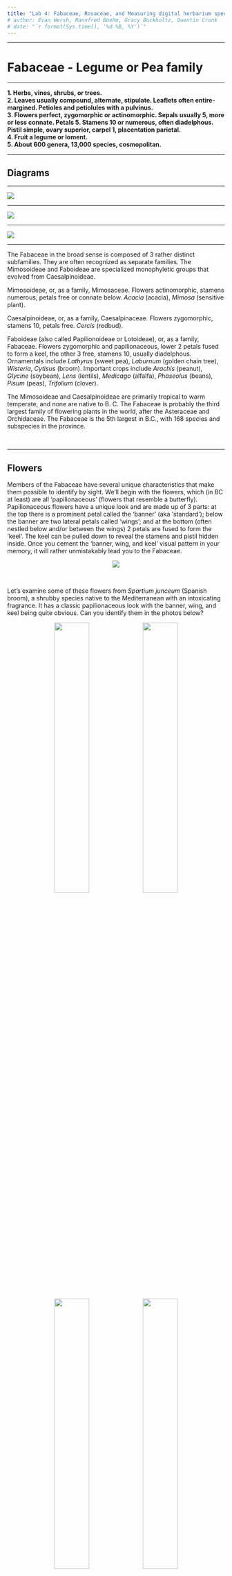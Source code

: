 ```yaml
---
title: "Lab 4: Fabaceae, Rosaceae, and Measuring digital herbarium specimens"
# author: Evan Hersh, Mannfred Boehm, Gracy Buckholtz, Quentin Cronk
# date: "`r format(Sys.time(), '%d %B, %Y')`"
---
```


---

# Fabaceae - Legume or Pea family

---

**1.	Herbs, vines, shrubs, or trees.**  
**2.	Leaves usually compound, alternate, stipulate.  Leaflets often entire-margined.  Petioles and petiolules with a pulvinus.**  
**3.	Flowers perfect, zygomorphic or actinomorphic.  Sepals usually  5, more or less connate.  Petals  5.  Stamens 10 or numerous, often diadelphous.  Pistil simple, ovary superior, carpel 1, placentation parietal.**  
**4.	Fruit a legume or loment.**  
**5.	About 600 genera, 13,000 species, cosmopolitan.**  

---

## Diagrams

---

![](media/diagram_Fabaceae1.png)

---

![](media/diagram_Fabaceae2.png)

---

![](media/diagram_Fabaceae3.png)

---

The Fabaceae in the broad sense is composed of 3 rather distinct subfamilies.  They are often recognized as separate families.  The Mimosoideae and Faboideae are specialized monophyletic groups that evolved from Caesalpinoideae.

Mimosoideae, or, as a family, Mimosaceae. Flowers actinomorphic, stamens numerous, petals free or connate below.  *Acacia* (acacia), *Mimosa* (sensitive plant).  

Caesalpinoideae, or, as a family, Caesalpinaceae. Flowers zygomorphic, stamens 10, petals free.  *Cercis* (redbud).

Faboideae (also called Papilionoideae or Lotoideae), or, as a family, Fabaceae. Flowers zygomorphic and papilionaceous, lower 2 petals fused to form a keel, the other 3 free, stamens 10, usually diadelphous.  Ornamentals include *Lathyrus* (sweet pea), *Laburnum* (golden chain tree), *Wisteria*, *Cytisus* (broom).  Important crops include *Arachis* (peanut), *Glycine* (soybean), *Lens* (lentils), *Medicago* (alfalfa), *Phaseolus* (beans), *Pisum* (peas), *Trifolium* (clover).

The Mimosoideae and Caesalpinoideae are primarily tropical to warm temperate, and none are native to B. C.  The Fabaceae is probably the third largest family of flowering plants in the world, after the Asteraceae and Orchidaceae. The Fabaceae is the 5th largest in B.C., with 168 species and subspecies in the province.

&nbsp;

---

## Flowers

Members of the Fabaceae have several unique characteristics that make them possible to identify by sight. We'll begin with the flowers, which (in BC at least) are all 'papilionaceous' (flowers that resemble a butterfly). Papilionaceous flowers have a unique look and are made up of 3 parts: at the top there is a prominent petal called the 'banner' (aka 'standard'); below the banner are two lateral petals called 'wings'; and at the bottom (often nestled below and/or between the wings) 2 petals are fused to form the 'keel'. The keel can be pulled down to reveal the stamens and pistil hidden inside. Once you cement the 'banner, wing, and keel' visual pattern in your memory, it will rather unmistakably lead you to the Fabaceae. 

<p align="center">
![](https://media.giphy.com/media/fTnBDqYaA0MOfYMuKw/giphy.gif)
</p>

&nbsp;

Let's examine some of these flowers from *Spartium junceum* (Spanish broom), a shrubby species native to the Mediterranean with an intoxicating fragrance. It has a classic papilionaceous look with the banner, wing, and keel being quite obvious. Can you identify them in the photos below?

<p align="center">
![](./media/Fabaceae_1.jpeg){width=40%} ![](./media/Fabaceae_2.jpeg){width=40%}
![](./media/Fabaceae_3.jpeg){width=40%} ![](./media/Fabaceae_4.jpeg){width=40%}
</p>

&nbsp;

Here are some more examples of papilionaceous flowers (*Vicia* on the left, *Lathyrus* on the right). While they all have banner, wing, and keel morphology, you can see that there is still quite a bit of variation amongst Fabaceae species. As you can see, the keel is quite often hidden from sight in between the wings. Zoom in on *Vicia* sp. on the left - can you see the connate sepals hugging the bottom of the corolla?

<p align="center">
![](./media/Fabaceae_5.jpeg){width=40%} ![](./media/Fabaceae_7.jpeg){width=40%}
![](./media/Fabaceae_6.jpeg){width=40%} ![](./media/Fabaceae_8.jpeg){width=40%}
</p>

&nbsp;

Sometimes, like in *Trifolium pratense* below, the flowers are quite small and require careful inspection (and probably some magnification) to see their papilionaceous nature. 

<p align="center">
![](./media/Fabaceae_11.jpeg){width=80%}
</p>

&nbsp;

To get into some more nitty-gritty detail, an important character in the Fabaceae key is to differentiate between 'monodelphous' and 'diadelphous' stamens. Monodelphous stamens are fused into a tube that surrounds the style, and diadelphous stamens are the same except one lonely stamen hangs free from the staminal tube. Can you determine which is which?

<p align="center">
![](./media/Fabaceae_18.jpeg){width=40%} ![](./media/Fabaceae_19.jpeg){width=40%}
</p>

&nbsp;

---

## Leaves

Fabaceae species tend to have compound leaves (made up of several leaflets). They can be either pinnately compound (with leaflets arranged oppositely along the rachis) or palmately compound (leaflets emerging from a central point). Many species have three leaflets and are referred to as "trifoliate" (hence the genus *Trifolium*). Can you tell which one is which from the pictures below?

<p align="center">
![](./media/Fabaceae_12.jpeg){width=40%} ![](./media/Fabaceae_13.jpeg){width=40%}
</p>

&nbsp;

Many Fabaceae have their terminal leaflets replaced with tendrils, which help the plants climb (usually upon other plants) in competition for sunlight.

<p align="center">
![](./media/Fabaceae_14.jpeg){width=40%} ![](./media/Fabaceae_15.jpeg){width=40%}
![](./media/Fabaceae_16.jpeg){width=40%} ![](./media/Fabaceae_17.jpeg){width=40%}
</p>

&nbsp;

---

## Fruit

The characteristic fruit type of the Fabaceae is the legume, which you got a sneak-peak of in lab 2. Do you remember the characteristics of a legume (e.g., how many carpels, the type of placentation, and type of dehiscence)? Here are some examples.

<p align="center">
![](./media/Fabaceae_20.jpeg){width=40%} ![](./media/Fabaceae_21.jpeg){width=40%}
![](./media/Fabaceae_22.jpeg){width=40%} ![](./media/Fabaceae_23.jpeg){width=40%}
</p>

&nbsp;

Not all legumes look pea-like, however. For example, some take a coiled shape like in *Medicago sativa* (alfalfa) on the left or a crescent shape like in *Astragalus nutzotinensis* (a wonderful plant that can only be found in Northwestern BC / Yukon territory) on the right.

<p align="center">
![](./media/Fabaceae_24.jpeg){width=40%} ![](./media/Fabaceae_25.jpeg){width=40%}
</p>

&nbsp;

Some genera produce "loments", a modified legume that has crosswise segments (each containing one seed) that break off in pieces instead of dehiscing along two sutures like your typical legume. Below you can see photos of the loments of *Hedysarum hedysaroides* (left) and *Desmodium incanum* (right).

<p align="center">
![](./media/Fabaceae_26.jpg){width=40%} ![](./media/Fabaceae_27.jpg){width=40%}
</p>

---

## -KNOWLEDGE CHECK 4.1-

Using the above pictures, draw an representative Fabaceae flower and fruit (feel free to use your imagination). Make sure to include the following:  

- Papilionaceous flower  
- Compound leaves - indicate the type (i.e., palmate or pinnate, tendrils present or not)  
- Monodelphous or diadelphous stamens (label the type drawn) 
- Legume (include a longitudinal section showing parts inside the fruit)
- Label your drawings with the following terms: sepals, banner, wing, keel, leaf, leaflet, petiole, rachis, tendrils (if present), ovary wall, seed, placenta, locule.

&nbsp;

---

# Rosaceae - Rose family

---

**1.  Herbs, shrubs or trees.**  
**2.  Leaves simple or compound, usually toothed, alternate, stipulate.**  
**3.  Flowers usually perfect, actinomorphic.  Sepals 5, free.  Petals 5, free.  Stamens many, free.  Hypanthium present, either flat or cup shaped or fused with the ovary to produce an inferior ovary.  Pistils simple or compound, ovary superior or inferior, flowers hypogynous, perigynous, or epigynous.  Carpels 1, several (fused or separate) or many (separate).  Placentation axile, parietal (marginal), or basal.**  
**4.  Fruit an achene, follicle, pome, drupe, or aggregation of drupelets.**  
**5.  About 100 genera and 3,000 species, cosmopolitan but commonly in temperate regions.**  

---

## Diagrams

---

![](media/diagram_Rosaceae1.png)

---

![](media/diagram_Rosaceae2.png)

---

![](media/diagram_Rosaceae3.png)

---

Rosaceae is an important family in the B.C. flora, being 6th largest with 142 taxa.  The family is a rather heterogeneous group of plants, but most have a Rosaceous look about them, with 5 sepals and petals,  a hypanthium, and stipulate leaves. Rosaceae is divided into 4 subfamilies, largely on the basis of fruit type.  The Maloideae and Prunoideae are rarely recognized as separate families.

Rosoideae - carpels usually numerous, free, fruit an achene or aggregation of drupelets.  *Rosa* (rose), *Fragaria* (strawberry), *Rubus* (blackberry, raspberry) *Potentilla*.

Spiraeoideae - carpels 5 or fewer, free, fruit a follicle. *Spiraea* (spiraea, bridal wreath).

Maloideae - carpels 2-5, fused, ovary inferior (hypanthium fused to ovary wall), fruit a pome.  *Pyrus* (apple and pear), *Sorbus* (mountain ash), *Amelanchier* (saskatoon berry), *Crataegus* (hawthorn).

Prunoideae (sometimes called Amygdaloideae) - carpels 1-5, separate, fruit a drupe.  *Prunus* (peach, nectarine, cherry, sloeberry - used to flavor sloe gin, plum, almond), *Oemleria* (Indian plum or osoberry).

&nbsp;

---

## Flowers

Roseaceae flowers typically have 5 sepals, 5 petals, numerous stamens, and a (often short/shallow) hypanthium. Here are some examples:

<p align="center">
![](./media/Rosaceae_1.jpeg){width=40%} ![](./media/Rosaceae_2.jpeg){width=40%}
![](./media/Rosaceae_3.jpeg){width=40%} ![](./media/Rosaceae_4.jpeg){width=40%}
</p>

&nbsp;

Below you can see a section of *Potentilla* sp., which has a classic Rosaceae flower with a shallow, bowl-shaped hypanthium. It is a bit hard to make out in the photo, but can you see why this is considered a hypanthium? 

<p align="center">
![](./media/Rosaceae_27.jpeg){width=80%}
</p>

</br>

A local example is *Geum macrophyllum*. Notice the 5 yellow petals, numerous stamens, and numerous simple pistils that develop into achenes. Does this visual remind you of another family that we've seen? 

<p align="center">
![](./media/Rosaceae_5.jpeg){width=40%} ![](./media/Rosaceae_6.jpeg){width=40%}
</p>

&nbsp;

While many flowers look like the ones above, some are a lot less obviously Rosaceous...See *Spirea douglasii* (left) and *Prunus laurocerasus* (right).

<p align="center">
![](./media/Rosaceae_11.jpeg){width=40%} ![](./media/Rosaceae_28.jpeg){width=40%}
</p>

&nbsp;

---

## Leaves

Rosaceae leaves can be either simple or compound, but are quite often toothed, alternate, and stipulate. Can you identify the stipules in the bottom-two photos?

<p align="center">
![](./media/Rosaceae_7.jpeg){width=40%} ![](./media/Rosaceae_8.jpeg){width=40%}
![](./media/Rosaceae_9.jpeg){width=40%} ![](./media/Rosaceae_10.jpeg){width=40%}
</p>

&nbsp;

Herbs, shrubs, and trees can all be found in the Rosaceae. Here is an example of *Prunus* sp (cherry), which has toothed, evergreen leaves. At the base of the leaf blade you can often find 1-3 glands (an example of extra-floral nectaries), which is a good character to identify this genus.

<p align="center">
![](./media/Rosaceae_12.jpeg){width=40%} ![](./media/Rosaceae_13.jpeg){width=40%}
</p>

&nbsp;

Some additional vegetative characters include the presence of "spines", "prickles", or "thorns". If you took BIOL 210, you should already be familiar with the fact that prickles are modified epidermis, spines are modified leaves, and thorns are modified stems. Some spiky examples from the Rosaceae include *Rosa* (rose - top) and *Rubus* (blackberry, raspberry - bottom). For each case, would these be considered prickles, spines, or thorns?

<p align="center">
![](./media/Rosaceae_14.jpeg){width=40%} ![](./media/Rosaceae_15.jpeg){width=40%}
![](./media/Rosaceae_16.jpeg){width=40%} ![](./media/Rosaceae_17.jpeg){width=40%}
</p>

&nbsp;

---

## Fruit

Rosaceae features several different fruit types, including achenes, drupes (and aggregates of 'drupelets'), follicles, and pomes. These tend to be conserved within the above-mentioned subfamilies. 

At first one might think that a rose "hip" is the fruit of the rose (with in inferior ovary), but in actuality the hip is a fleshy hypanthium and the achenes (the true fruit) are found inside (so it is in fact a superior ovary!). Can you identify the hypanthium, achenes, and residual sepals and stamens?

<p align="center">
![](./media/Rosaceae_18.jpeg){width=40%} ![](./media/Rosaceae_19.jpeg){width=40%}
![](./media/Rosaceae_20.jpeg){width=40%} ![](./media/Rosaceae_21.jpeg){width=40%}
</p>

&nbsp;

---

Many members of the Rosaceae have drupes, defined as fruit where the fruit wall is made up of three layers: The outer skin (exocarp), middle fleshy bit (mesocarp), and the inner hard/woody shell (endocarp) that surrounds the seed. Some members of the family, like in the genus *Rubus* (blackberry), produce "berries" made up of dozens of tiny drupes, AKA an "aggregate of drupelets". 

![](./media/Rosaceae_28.png){width=100%}

&nbsp;

---

A pome is a unique fruit type to the Rosaceae. A pome develops from a compound, inferior ovary and has seeds encased within a cartilaginous wall (known as the endocarp of the ovary), with most of the surrounding fleshy part of the fruit derived from the hypanthium, which is fused to the ovary. So when you chomp into a delicious apple, most of the tasty bits are actually hypanthium tissue instead of ovary wall like your typical fruit! Below you can see the pomes of *Malus* (apple - top) and *Sorbus* (mountain ash - bottom).

<p align="center">
![](./media/Rosaceae_23.jpeg){width=40%} ![](./media/Rosaceae_24.jpeg){width=40%}
![](./media/Rosaceae_25.jpeg){width=40%} ![](./media/Rosaceae_26.jpeg){width=40%}
</p>

&nbsp;

---

## -KNOWLEDGE CHECK 4.2-

Using the above photos, make drawings of a Rosaceae flower and fruit (use your imagination). Make sure to include the following:

- Flower with shallow hypanthium 
- Toothed leaves with stipules  
- "Spiky" bits.  Make sure to indicate whether they are prickles, spines, or thorns...  
- A drawing of a developed fruit. Indicate the fruit type. 
- Label your drawings with the following (if present): sepals, petals, stamens, ovary, hypanthium, leaf (indicate type), petiole, rachis, stipules, spines, prickles, thorns, achene, pome, follicle, drupe.  


---

# Taking Morphometric Measurements from digital Herbarium Specimens using ImageJ

---

## Motivation

Throughout this course we've seen how morphology plays a central role in plant taxonomy. The shapes of stems, leaves, and flowers are often the first traits listed in a dichotomous key. When a trait (like corolla width) is measured and quantified, we are able to use statistical tests to decide how to group or split individuals. The science of measuring and analyzing shape is called _morphometrics_. In this lab, you'll be performing the first step in any morphometrics project: collecting morphological data (in this case from digital herbarium specimens). Herbarium specimens are used in many other ways besides morphometrics, including taxonomic species delimitation and studying how phenology changes over time in response to climate change. We will collect data as a class this week, and then we will analyze the class dataset using machine learning techniques in R for your informatics activity in Lab 8. 

We will be measuring two species of *Antennaria*, a diverse genus in the Asteraceae family with complicated taxonomy. The genus has dozens of species amongst which apomixis (asexual reproducation through seed), polyploidy, and hybridization are rampant. These processes can lead to difficult taxonomy, as they tend to create an array of "microspecies" that blur the boundaries between taxa. The taxonomy of *Antennaria* is so complicated in fact that our very own [Jamie Fenneman](https://www.grad.ubc.ca/campus-community/meet-our-students/fenneman-jamie) (prior BIOL 324 TA and epic BC plant expert) [devoted a large chunk of his PhD thesis towards untangling it](https://open.library.ubc.ca/cIRcle/collections/ubctheses/24/items/1.0378325). He used a floristic approach to his thesis work on *Antennaria*, relying largely on comparing range/morphological differences to evaluate the way species had been classified in the past, but without using genetic or in-depth morphological analyses. We will be using a more quantitative/statistical approach to check the distinctness between two species, *A. anaphaloides* (left) and *A. pulcherrima* (right).

<p align="center">
![](./media/antennaria1.jpg){width=40%} ![](./media/antennaria2.jpg){width=40%}
</p>

</br>

---

## Activity 1: Find and download digital herbarium specimen

The UBC Herbarium is the largest herbarium in Canada west of Ottowa, and includes over 500,000 plant specimens from across the world. The UBC Herbarium has five major collections: vascular plants, bryophytes, algae, lichens, and fungi. Along with having the world's largest collection of BC plants, the UBC Herbarium also has an internationally recognized byrophyte collection that is the largest in Canada. You can go to the herbarium and visit it in person (if you are interested in doing research or volunteering, please contact Linda Jennings), but you can also access their detailed online database. You will be using this database to access and download the digital specimens you'll be measuring today.

First, go to [our BIOL 324 Google sheet](https://docs.google.com/spreadsheets/d/1lUajuGPwVc29feAesxS9DYLhfNqYxRrawvofaE6bYjA/edit#gid=950598973) and make sure you are on the "Morphometrics" tab on the bottom. Find your name, and copy the **Accession #** you've been assigned. This is the specimen you will be measuring.

<p align="center">
![](./media/herbarium1.png){width=100%}
</p>

</br>

Next, visit the [UBC Herbarium website](https://beatymuseum.ubc.ca/research-2/collections/herbarium/), and then "Click to search the Herbarium online database!". Select "Vascular" collection at the bottom of the page, and paste in your accession number in the "Accession Number" field, then click "Submit" (note that you can search based on a ton of different criteria, just like GBIF). The resulting page will give you a list of accessions...make sure you click on the right accession/species.

<p align="center">
![](./media/herbarium2.png){width=100%}
</p>

</br>

You should now be on the main page for your specimen. It provides lots of relevant information, including GPS coordinates, date of collection, who collected it, and any field notes provided by the collector. In the bottom right, you can see an image of the pressed specimen. Click on it and it will open up a new tab with the full size image. Right click on the image and download the image to your computer. Open up the image file on your computer to make sure it looks alright (you may need to rotate it) before moving on to ImageJ.

</br>

---

## Activity 2: Measure traits using ImageJ

ImageJ is an image processing software that was developed by the U.S. National Institutes of Health (NIH). It is used to analyze different types of images but this tutorial will cover how to measure certain morphological features from photographs of herbarium specimens. [Please download and install ImageJ](https://imagej.nih.gov/ij/download.html) if you haven't already.

To use ImageJ you have to import the photographs you want to work with. 

1. Drag the file to the lower grey bar. As you are doing this the words "drag and drop" should appear. Once the image has been dropped it will open and now it is ready to analyze in ImageJ. 

There are many measurements that can be taken with ImageJ. It might be helpful to click through the different buttons at the top of the bar to explore all of the different ways ImageJ can make measurements. This tutorial will use the line button for all of the measurements. 

2. Zoom in on the ruler (Mac: Command shift =, Windows: CTRL + ). Most digitized herbarium specimens will have a ruler in the photograph. This is to help standardized it and is useful for measuring features in ImageJ. You can use the "hand" icon to drag yourself around the image once you've zoomed in.

3. Use the line button (5th button from the left) and draw a line by clicking and dragging along the bottom of the ruler so that the line goes from the 0 tick to the 5 cm tick. This needs to be very accurate because we are going to use this length to calibrate the rest of the measurements taken in ImageJ. 

4.  Go to the top bar and hit “analyze”. Then go to “set scale…”. Enter 5 into the Known distance box and enter cm into the Unit of Length box. Hit the box “Global”. By checking “Global” you are ensuring that this is applied to all photos in the current session of ImageJ. Then hit OK. ImageJ is now calibrated using the ruler from your herbarium photo. <br>

<p align="center">
![](./media/herbarium3.png){width=100%}
</p>

</br>

Now you can go on to take measurements. 

5. Use the line or the segmented line (you can change between them by right clicking on the line button) draw lines across what you want to measure. Once you have the right length hit (Mac: Command M, Windows: CTRL M) and ImageJ will measure and record the length in a convenient table for you. This table should pop up once you take your first measurement. When you have all of the measurements you need you can either download that table that ImageJ made or just copy and input the data in your own table. You will have to eventually input your data in a group spreadsheet (on Canvas) so keep that in mind as you are recording data. <br>

6. Once you have taken and recorded all of the measurements necessary put your findings into the [class spreadsheet](https://docs.google.com/spreadsheets/d/1lUajuGPwVc29feAesxS9DYLhfNqYxRrawvofaE6bYjA/edit#gid=950598973).

Note: [Here is a link](https://imagej.nih.gov/ij/docs/guide/user-guide.pdf) to the ImageJ user guide. All the information you will need is in this document, but if you are interested in the program and the other features available, the user guide can provide more information. 


---

## KNOWLEDGE CHECK 4.3

Using the above instructions, download your assigned digital herbarium specimen, import it into ImageJ, and measure the following characteristics:

* Plant height
  + Measure only "above-ground" plant height, so not including the roots
* Length of the longest basal leaf
  + Make sure it is one of the basal rosette leaves, not one of the cauline (stem) leaves.
* Count the number of cauline (stem) leaves.
  + Look closely to make sure the leaves are emerging from the stem and are not from the basal rosette. If there are multiple stems/plants, count leaves on the stem of the tallest plant.
* Width of a middle cauline leaf
  + Find a cauline leaf that is around halfway up the stem, and measure its width at its widest point.
* Width of capitulescence (head)
  + We haven't gone over Asteraceae yet, but (spoiler alert) your typical Asteraceae flower is actually an inflorescence (capitulum) made up of tiny flowers (florets). In *Antennaria*, the capitula are often arranged in a dense "capitulescence" (an inflorescence of inflorescences, if you will, though Asteraceae experts typically just call these "heads"). 
* Height of capitulescence (head)

Make sure to record your measurements in the [BIOL 324 Google sheet](https://docs.google.com/spreadsheets/d/1lUajuGPwVc29feAesxS9DYLhfNqYxRrawvofaE6bYjA/edit#gid=950598973). Ensure that you input your data in the correct row and that the measurements are in the right column. 

Tips:

* All of your measurements will be in centimeters except for "number.cauline.leaves", which should be an integer (whole numbers). Include all the decimals when you enter your measurements in cm. 
* If there are multiple plants, take all of your measurements from the biggest/tallest plant only. If there are multiple stems, measure the tallest stem. If there are multiple heads on a stem, measure the largest one.
* Use the segmented line tool to measure things that aren't in a straight line.

